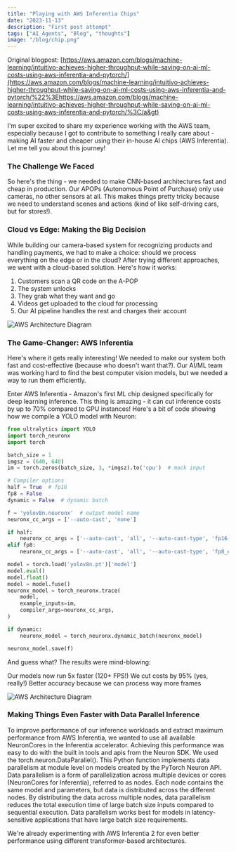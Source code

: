 ```yaml
---
title: "Playing with AWS Inferentia Chips"
date: "2023-11-13"
description: "First post attempt"
tags: ["AI Agents", "Blog", "thoughts"]
image: "/blog/chip.png"
---
```


Original blogpost: [https://aws.amazon.com/blogs/machine-learning/intuitivo-achieves-higher-throughput-while-saving-on-ai-ml-costs-using-aws-inferentia-and-pytorch/](https://aws.amazon.com/blogs/machine-learning/intuitivo-achieves-higher-throughput-while-saving-on-ai-ml-costs-using-aws-inferentia-and-pytorch/%22%3Ehttps://aws.amazon.com/blogs/machine-learning/intuitivo-achieves-higher-throughput-while-saving-on-ai-ml-costs-using-aws-inferentia-and-pytorch/%3C/a&gt)

I'm super excited to share my experience working with the AWS team, especially because I got to contribute to something I really care about - making AI faster and cheaper using their in-house AI chips (AWS Inferentia). Let me tell you about this journey!

### The Challenge We Faced

So here's the thing - we needed to make CNN-based architectures fast and cheap in production. Our APOPs (Autonomous Point of Purchase) only use cameras, no other sensors at all. This makes things pretty tricky because we need to understand scenes and actions (kind of like self-driving cars, but for stores!).

### Cloud vs Edge: Making the Big Decision

While building our camera-based system for recognizing products and handling payments, we had to make a choice: should we process everything on the edge or in the cloud? After trying different approaches, we went with a cloud-based solution. Here's how it works:
1. Customers scan a QR code on the A-POP
2. The system unlocks
3. They grab what they want and go
4. Videos get uploaded to the cloud for processing
5. Our AI pipeline handles the rest and charges their account
<div className="flex justify-center">
  <Image 
    src="/blog/diagram_aws-E0NT.png" 
    alt="AWS Architecture Diagram" 
    width={640} 
    height={480} 
  />
</div>

### The Game-Changer: AWS Inferentia

Here's where it gets really interesting! We needed to make our system both fast and cost-effective (because who doesn't want that?). Our AI/ML team was working hard to find the best computer vision models, but we needed a way to run them efficiently.

Enter AWS Inferentia - Amazon's first ML chip designed specifically for deep learning inference. This thing is amazing - it can cut inference costs by up to 70% compared to GPU instances! Here's a bit of code showing how we compile a YOLO model with Neuron:

```python
from ultralytics import YOLO
import torch_neuronx
import torch

batch_size = 1
imgsz = (640, 640)
im = torch.zeros(batch_size, 3, *imgsz).to('cpu')  # mock input

# Compiler options
half = True  # fp16
fp8 = False
dynamic = False  # dynamic batch

f = 'yolov8n.neuronx'  # output model name
neuronx_cc_args = ['--auto-cast', 'none']

if half:
    neuronx_cc_args = ['--auto-cast', 'all', '--auto-cast-type', 'fp16']
elif fp8:
    neuronx_cc_args = ['--auto-cast', 'all', '--auto-cast-type', 'fp8_e4m3']

model = torch.load('yolov8n.pt')['model']
model.eval()
model.float()
model = model.fuse()
neuronx_model = torch_neuronx.trace(
    model,
    example_inputs=im,
    compiler_args=neuronx_cc_args,
)

if dynamic:
    neuronx_model = torch_neuronx.dynamic_batch(neuronx_model)

neuronx_model.save(f)
```

And guess what? The results were mind-blowing:

Our models now run 5x faster (120+ FPS!)
We cut costs by 95% (yes, really!)
Better accuracy because we can process way more frames

<div className="flex justify-center">
  <Image 
    src="/blog/fps_achived-E5ND.png" 
    alt="AWS Architecture Diagram" 
    width={640} 
    height={480} 
  />
</div>

### Making Things Even Faster with Data Parallel Inference

To improve performance of our inference workloads and extract maximum performance from AWS Inferentia, we wanted to use all available NeuronCores in the Inferentia accelerator. Achieving this performance was easy to do with the built in tools and apis from the Neuron SDK. We used the torch.neuron.DataParallel(). This Python function implements data parallelism at module level on models created by the PyTorch Neuron API. Data parallelism is a form of parallelization across multiple devices or cores (NeuronCores for Inferentia), referred to as nodes. Each node contains the same model and parameters, but data is distributed across the different nodes. By distributing the data across multiple nodes, data parallelism reduces the total execution time of large batch size inputs compared to sequential execution. Data parallelism works best for models in latency-sensitive applications that have large batch size requirements.

We're already experimenting with AWS Inferentia 2 for even better performance using different transformer-based architectures.

